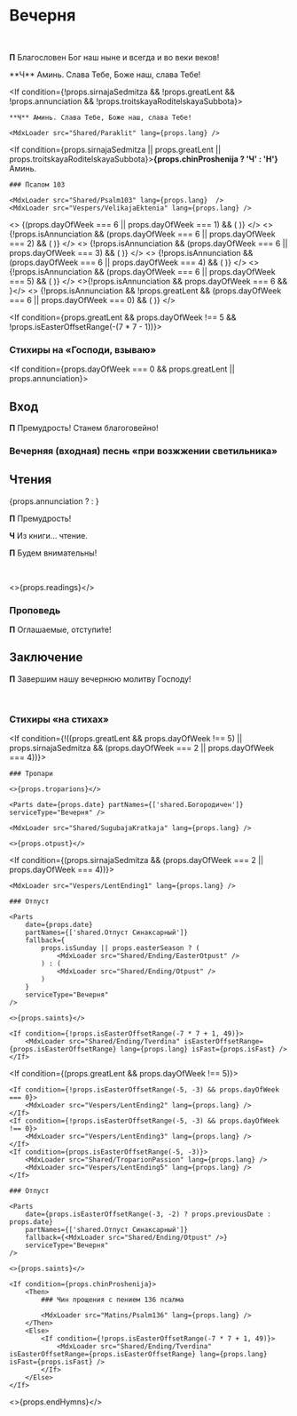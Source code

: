 

<span id="nachalo" />

# Вечерня

<br />

**П** Благословен Бог наш ныне и всегда и во веки веков!

<If condition={props.annunciation}>
    **Ч** Аминь. Слава Тебе, Боже наш, слава Тебе!
    <MdxLoader src="Shared/Paraklit" lang={props.lang} />
    <MdxLoader src="Shared/ObichnoeNachalo" lang={props.lang} />
    <MdxLoader src="Vespers/Psalm103" lang={props.lang} chitaetsa />
    <MdxLoader src="Vespers/VelikajaEktenia" lang={props.lang} />
</If>

<If condition={!props.sirnajaSedmitza && !props.greatLent && !props.annunciation && !props.troitskayaRoditelskayaSubbota}>

    **Ч** Аминь. Слава Тебе, Боже наш, слава Тебе!

    <MdxLoader src="Shared/Paraklit" lang={props.lang} />

</If>

<If condition={props.sirnajaSedmitza || props.greatLent || props.troitskayaRoditelskayaSubbota}>**{props.chinProshenija ? 'Ч' : 'Н'}** Аминь.</If>

<If condition={props.chinProshenija}>
    <MdxLoader src="Shared/Pridite3" lang={props.lang}  />

    ### Псалом 103

    <MdxLoader src="Shared/Psalm103" lang={props.lang}  />
    <MdxLoader src="Vespers/VelikajaEktenia" lang={props.lang} />

</If>

<>
    {(props.dayOfWeek === 6 || props.dayOfWeek === 1) && (
        <MdxLoader src="Vespers/Prayer1" lang={props.lang} />
    )}
</>
<>
    {!props.isAnnunciation && (props.dayOfWeek === 6 || props.dayOfWeek === 2) && (
        <MdxLoader src="Vespers/Prayer2" lang={props.lang} />
    )}
</>
<>
    {!props.isAnnunciation && (props.dayOfWeek === 6 || props.dayOfWeek === 3) && (
        <MdxLoader src="Vespers/Prayer3" lang={props.lang} />
    )}
</>
<>
    {!props.isAnnunciation && (props.dayOfWeek === 6 || props.dayOfWeek === 4) && (
        <MdxLoader src="Vespers/Prayer4" lang={props.lang} />
    )}
</>
<>
    {!props.isAnnunciation && (props.dayOfWeek === 6 || props.dayOfWeek === 5) && (
        <MdxLoader src="Vespers/Prayer5" lang={props.lang} />
    )}
</>
<>{!props.isAnnunciation && props.dayOfWeek === 6 && <MdxLoader src="Vespers/Prayer6" lang={props.lang} />}</>
<>
    {!props.isAnnunciation && !props.greatLent && (props.dayOfWeek === 6 || props.dayOfWeek === 0) && (
        <MdxLoader src="Vespers/Prayer7" lang={props.lang} />
    )}
</>

<MdxLoader src="Vespers/Prayer8" lang={props.lang} />

<If condition={props.greatLent && props.dayOfWeek !== 5 && !props.isEasterOffsetRange(-(7 * 7 - 1))}>
    <Then>
        <MdxLoader src="Vespers/VecherniePsalmiLent" lang={props.lang} />
    </Then>
    <Else>
        <MdxLoader src="Vespers/VecherniePsalmi" lang={props.lang} />
    </Else>
</If>

### Стихиры на «Господи, взываю»

<StihiriNaGV day={props.day} date={props.date} />
<span id="vhod" />

<If condition={props.dayOfWeek === 0 && props.greatLent || props.annunciation}>

## Вход

**П** Премудрость! Станем благоговейно!

</If>

### Вечерняя (входная) песнь «при возжжении светильника»

<MdxLoader src="Vespers/JasniSvet" lang={props.lang} />

## Чтения

{props.annunciation ? <DefatulProkimen date={props.date}/> : <Prokimens date={props.date} />}

<span id="reading" />

**П** Премудрость!

**Ч** Из книги… чтение.

**П** Будем внимательны!

<br />

<>{props.readings}</>

### Проповедь

<MdxLoader src="Shared/EkteniaOglash" lang={props.lang} />
<MdxLoader src="Vespers/PrayerKatekhumens" lang={props.lang} />

**П** Оглашаемые, отступи́те!

<MdxLoader src="Vespers/Udostoi" lang={props.lang} lent />

## Заключение

**П** Завершим нашу вечернюю молитву Господу!

<MdxLoader src="Vespers/Prayer9" lang={props.lang} />
<br />
<MdxLoader src="Vespers/PrayerGlavopriklonnaja" lang={props.lang} />

### Стихиры «на стихах»

<StihiriNaStihah day={props.day} date={props.date} />
<MdxLoader src="Vespers/PrayerSimeona" lang={props.lang} lent />
<MdxLoader src="Shared/STrisvatogo" lang={props.lang} />

<If condition={!((props.greatLent && props.dayOfWeek !== 5) || props.sirnajaSedmitza && (props.dayOfWeek === 2 || props.dayOfWeek === 4))}>

    ### Тропари

    <>{props.troparions}</>

    <Parts date={props.date} partNames={['shared.Богородичен']} serviceType="Вечерня" />

    <MdxLoader src="Shared/SugubajaKratkaja" lang={props.lang} />

    <>{props.otpust}</>

</If>

<If condition={(props.sirnajaSedmitza && (props.dayOfWeek === 2 || props.dayOfWeek === 4))}>

    <MdxLoader src="Vespers/LentEnding1" lang={props.lang} />

    ### Отпуст

    <Parts
        date={props.date}
        partNames={['shared.Отпуст Синаксарный']}
        fallback={
            props.isSunday || props.easterSeason ? (
                <MdxLoader src="Shared/Ending/EasterOtpust" />
            ) : (
                <MdxLoader src="Shared/Ending/Otpust" />
            )
        }
        serviceType="Вечерня"
    />

    <>{props.saints}</>

    <If condition={!props.isEasterOffsetRange(-7 * 7 + 1, 49)}>
        <MdxLoader src="Shared/Ending/Tverdina" isEasterOffsetRange={props.isEasterOffsetRange} lang={props.lang} isFast={props.isFast} />
    </If>
</If>

<If condition={(props.greatLent && props.dayOfWeek !== 5)}>

    <If condition={!props.isEasterOffsetRange(-5, -3) && props.dayOfWeek === 0}>
        <MdxLoader src="Vespers/LentEnding2" lang={props.lang} />
    </If>
    <If condition={!props.isEasterOffsetRange(-5, -3) && props.dayOfWeek !== 0}>
        <MdxLoader src="Vespers/LentEnding3" lang={props.lang} />
    </If>
    <If condition={props.isEasterOffsetRange(-5, -3)}>
        <MdxLoader src="Shared/TroparionPassion" lang={props.lang} />
        <MdxLoader src="Vespers/LentEnding5" lang={props.lang} />
    </If>

    ### Отпуст

    <Parts
        date={props.isEasterOffsetRange(-3, -2) ? props.previousDate : props.date}
        partNames={['shared.Отпуст Синаксарный']}
        fallback={<MdxLoader src="Shared/Ending/Otpust" />}
        serviceType="Вечерня"
    />

    <>{props.saints}</>

    <If condition={props.chinProshenija}>
        <Then>
            ### Чин прощения с пением 136 псалма

            <MdxLoader src="Matins/Psalm136" lang={props.lang} />
        </Then>
        <Else>
            <If condition={!props.isEasterOffsetRange(-7 * 7 + 1, 49)}>
                <MdxLoader src="Shared/Ending/Tverdina" isEasterOffsetRange={props.isEasterOffsetRange} lang={props.lang} isFast={props.isFast} />
            </If>
        </Else>
    </If>

</If>

<>{props.endHymns}</>
